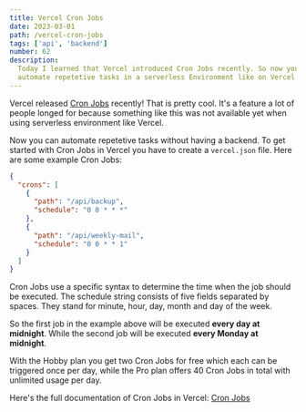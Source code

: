 ```yaml
---
title: Vercel Cron Jobs
date: 2023-03-01
path: /vercel-cron-jobs
tags: ['api', 'backend']
number: 62
description:
  Today I learned that Vercel introduced Cron Jobs recently. So now you can
  automate repetetive tasks in a serverless Environment like on Vercel.
---
```


Vercel released [Cron Jobs](https://vercel.com/blog/cron-jobs) recently! That is
pretty cool. It's a feature a lot of people longed for because something like
this was not available yet when using serverless environment like Vercel.

Now you can automate repetetive tasks without having a backend. To get started
with Cron Jobs in Vercel you have to create a `vercel.json` file. Here are some
example Cron Jobs:

```json
{
  "crons": [
    {
      "path": "/api/backup",
      "schedule": "0 0 * * *"
    },
    {
      "path": "/api/weekly-mail",
      "schedule": "0 0 * * 1"
    }
  ]
}
```

Cron Jobs use a specific syntax to determine the time when the job should be
executed. The schedule string consists of five fields separated by spaces. They
stand for minute, hour, day, month and day of the week.

So the first job in the example above will be executed **every day at
midnight**. While the second job will be executed **every Monday at midnight**.

With the Hobby plan you get two Cron Jobs for free which each can be triggered
once per day, while the Pro plan offers 40 Cron Jobs in total with unlimited
usage per day.

Here's the full documentation of Cron Jobs in Vercel:
[Cron Jobs](https://vercel.com/docs/cron-jobs)
